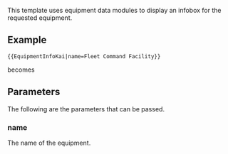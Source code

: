 This template uses equipment data modules to display an infobox for the requested equipment.

==Example==
 <nowiki>{{EquipmentInfoKai|name=Fleet Command Facility}}</nowiki>
becomes
{{EquipmentInfoKai|name=Fleet Command Facility}}

==Parameters==
The following are the parameters that can be passed.

===name===
The name of the equipment.

<includeonly>[[Category:Templates that use equipment data modules|{{PAGENAME}}]]</includeonly><noinclude>[[Category:Template documentation|{{PAGENAME}}]]</noinclude>